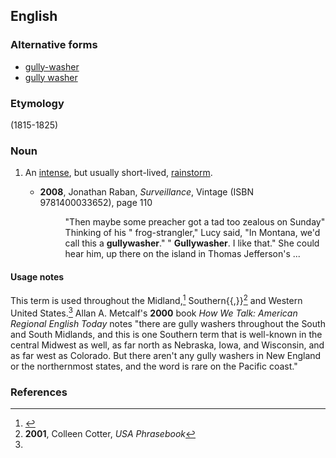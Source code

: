 ==English==

===Alternative forms===
* [[gully-washer]]
* [[gully washer]]

===Etymology===
{{compound|gully|washer|lang=en}} (1815-1825)

===Noun===
{{en-noun}}

# {{context|US|informal|lang=en}} An [[intense]], but usually short-lived, [[rainstorm]].
#* '''2008''', Jonathan Raban, ''Surveillance'', Vintage (ISBN 9781400033652), page 110
#*: &quot;Then maybe some preacher got a tad too zealous on Sunday&quot; Thinking of his &quot; frog-strangler,&quot; Lucy said, &quot;In Montana, we&#39;d call this a '''gullywasher'''.&quot; &quot; '''Gullywasher'''. I like that.&quot; She could hear him, up there on the island in Thomas  Jefferson&#39;s&nbsp;...
{{USRegionDisputed}}

====Usage notes====
This term is used throughout the Midland,<ref name="Dict.com">{{R:Dictionary.com}}</ref> Southern{{,}}<ref>'''2001''', Colleen Cotter, ''USA Phrasebook''</ref> and Western United States.<ref name="Dict.com"></ref> Allan A. Metcalf's '''2000''' book ''How We Talk: American Regional English Today'' notes "there are gully washers throughout the South and South Midlands, and this is one Southern term that is well-known in the central Midwest as well, as far north as Nebraska, Iowa, and Wisconsin, and as far west as Colorado. But there aren't any gully washers in New England or the northernmost states, and the word is rare on the Pacific coast."

===References===
<references/>